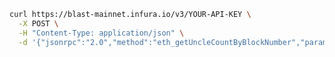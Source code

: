 
<Tabs>
  <TabItem value="cURL">

  ```bash
  curl https://blast-mainnet.infura.io/v3/YOUR-API-KEY \
    -X POST \
    -H "Content-Type: application/json" \
    -d '{"jsonrpc":"2.0","method":"eth_getUncleCountByBlockNumber","params": ["0x5bad55"],"id":1}'
  ```

  </TabItem>
</Tabs>

